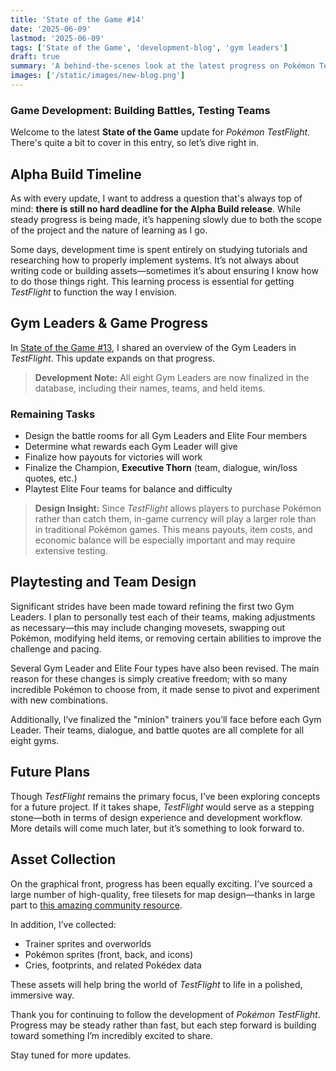 ```yaml
---
title: 'State of the Game #14'
date: '2025-06-09'
lastmod: '2025-06-09'
tags: ['State of the Game', 'development-blog', 'gym leaders']
draft: true
summary: 'A behind-the-scenes look at the latest progress on Pokémon TestFlight—from finalized Gym Leaders to new assets, playtesting, and what's next on the roadmap.'
images: ['/static/images/new-blog.png']
---
```


### Game Development: Building Battles, Testing Teams

Welcome to the latest **State of the Game** update for *Pokémon TestFlight*. There's quite a bit to cover in this entry, so let’s dive right in.

## Alpha Build Timeline

As with every update, I want to address a question that's always top of mind: **there is still no hard deadline for the Alpha Build release**. While steady progress is being made, it’s happening slowly due to both the scope of the project and the nature of learning as I go.

Some days, development time is spent entirely on studying tutorials and researching how to properly implement systems. It’s not always about writing code or building assets—sometimes it’s about ensuring I know how to do those things right. This learning process is essential for getting *TestFlight* to function the way I envision.

## Gym Leaders & Game Progress

In [State of the Game #13](https://pokemon-test-flight.vercel.app/blog/state-of-the-game/state-of-the-game-13), I shared an overview of the Gym Leaders in *TestFlight*. This update expands on that progress.

> **Development Note:**
> All eight Gym Leaders are now finalized in the database, including their names, teams, and held items.

### Remaining Tasks

- Design the battle rooms for all Gym Leaders and Elite Four members
- Determine what rewards each Gym Leader will give
- Finalize how payouts for victories will work
- Finalize the Champion, **Executive Thorn** (team, dialogue, win/loss quotes, etc.)
- Playtest Elite Four teams for balance and difficulty

> **Design Insight:**
> Since *TestFlight* allows players to purchase Pokémon rather than catch them, in-game currency will play a larger role than in traditional Pokémon games. This means payouts, item costs, and economic balance will be especially important and may require extensive testing.

## Playtesting and Team Design

Significant strides have been made toward refining the first two Gym Leaders. I plan to personally test each of their teams, making adjustments as necessary—this may include changing movesets, swapping out Pokémon, modifying held items, or removing certain abilities to improve the challenge and pacing.

Several Gym Leader and Elite Four types have also been revised. The main reason for these changes is simply creative freedom; with so many incredible Pokémon to choose from, it made sense to pivot and experiment with new combinations.

Additionally, I’ve finalized the "minion" trainers you’ll face before each Gym Leader. Their teams, dialogue, and battle quotes are all complete for all eight gyms.

## Future Plans

Though *TestFlight* remains the primary focus, I’ve been exploring concepts for a future project. If it takes shape, *TestFlight* would serve as a stepping stone—both in terms of design experience and development workflow. More details will come much later, but it’s something to look forward to.

## Asset Collection

On the graphical front, progress has been equally exciting. I’ve sourced a large number of high-quality, free tilesets for map design—thanks in large part to [this amazing community resource](https://docs.google.com/spreadsheets/d/1hy3DqFFUu_H6Ddibr5evoqGW8aVSPHxSH6cZWuu9IR8/edit?gid=0#gid=0).

In addition, I’ve collected:

- Trainer sprites and overworlds
- Pokémon sprites (front, back, and icons)
- Cries, footprints, and related Pokédex data

These assets will help bring the world of *TestFlight* to life in a polished, immersive way.

Thank you for continuing to follow the development of *Pokémon TestFlight*. Progress may be steady rather than fast, but each step forward is building toward something I’m incredibly excited to share.

Stay tuned for more updates.

